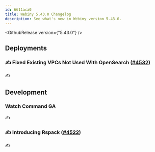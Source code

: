 ```yaml
---
id: 6611aca0
title: Webiny 5.43.0 Changelog
description: See what's new in Webiny version 5.43.0.
---
```



<GithubRelease version={"5.43.0"} />

## Deployments

### ✍️ Fixed Existing VPCs Not Used With OpenSearch ([#4532](https://github.com/webiny/webiny-js/pull/4532)) 

✍️

## Development

### Watch Command GA

✍️

### ✍️ Introducing Rspack ([#4522](https://github.com/webiny/webiny-js/pull/4522))

✍️

